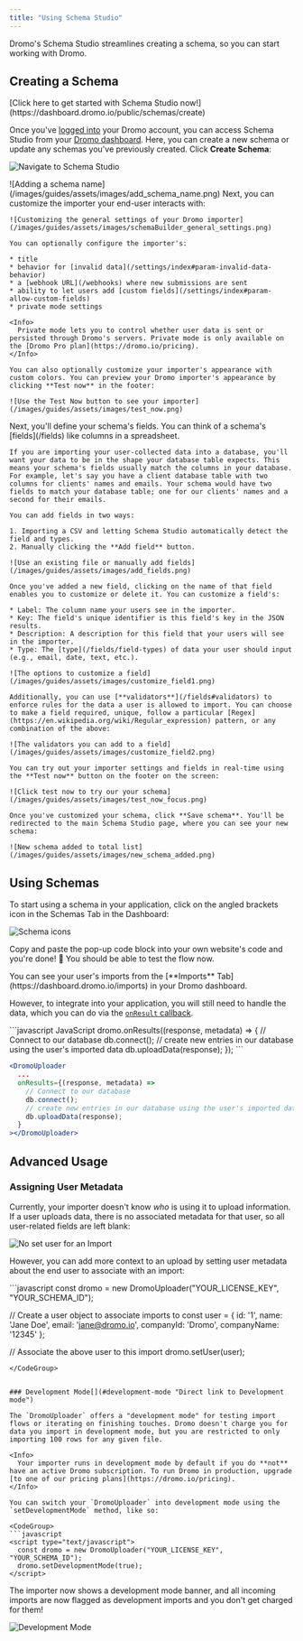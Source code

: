 ```yaml
---
title: "Using Schema Studio"
---
```


Dromo's Schema Studio streamlines creating a schema, so you can start working with Dromo.


## Creating a Schema[​](#creating-a-schema "Direct link to Creating a Schema")

<Check>
  [Click here to get started with Schema Studio now!](https://dashboard.dromo.io/public/schemas/create)
</Check>

Once you've [logged into](https://dashboard.dromo.io/auth/login) your Dromo account, you can access Schema Studio from your [Dromo dashboard](https://dashboard.dromo.io/schemas). Here, you can create a new schema or update any schemas you've previously created. Click **Create Schema**:

![Navigate to Schema Studio](/images/guides/assets/images/highlight_dashboard_schemaBuilder.png)

<Steps>
  <Step title="Add a Name">
    ![Adding a schema name](/images/guides/assets/images/add_schema_name.png)
  </Step>

  <Step title="Customize your importer">
    Next, you can customize the importer your end-user interacts with:

    ![Customizing the general settings of your Dromo importer](/images/guides/assets/images/schemaBuilder_general_settings.png)

    You can optionally configure the importer's:

    * title
    * behavior for [invalid data](/settings/index#param-invalid-data-behavior)
    * a [webhook URL](/webhooks) where new submissions are sent
    * ability to let users add [custom fields](/settings/index#param-allow-custom-fields)
    * private mode settings

    <Info>
      Private mode lets you to control whether user data is sent or persisted through Dromo's servers. Private mode is only available on the [Dromo Pro plan](https://dromo.io/pricing).
    </Info>

    You can also optionally customize your importer's appearance with custom colors. You can preview your Dromo importer's appearance by clicking **Test now** in the footer: 
    
    ![Use the Test Now button to see your importer](/images/guides/assets/images/test_now.png)
  </Step>

  <Step title="Add fields to your schema">
    Next, you'll define your schema's fields. You can think of a schema's [fields](/fields) like columns in a spreadsheet.

    If you are importing your user-collected data into a database, you'll want your data to be in the shape your database table expects. This means your schema's fields usually match the columns in your database. For example, let's say you have a client database table with two columns for clients' names and emails. Your schema would have two fields to match your database table; one for our clients' names and a second for their emails.

    You can add fields in two ways:

    1. Importing a CSV and letting Schema Studio automatically detect the field and types.
    2. Manually clicking the **Add field** button.

    ![Use an existing file or manually add fields](/images/guides/assets/images/add_fields.png)

    Once you've added a new field, clicking on the name of that field enables you to customize or delete it. You can customize a field's:

    * Label: The column name your users see in the importer.
    * Key: The field's unique identifier is this field's key in the JSON results.
    * Description: A description for this field that your users will see in the importer.
    * Type: The [type](/fields/field-types) of data your user should input (e.g., email, date, text, etc.).

    ![The options to customize a field](/images/guides/assets/images/customize_field1.png)

    Additionally, you can use [**validators**](/fields#validators) to enforce rules for the data a user is allowed to import. You can choose to make a field required, unique, follow a particular [Regex](https://en.wikipedia.org/wiki/Regular_expression) pattern, or any combination of the above:

    ![The validators you can add to a field](/images/guides/assets/images/customize_field2.png)

    You can try out your importer settings and fields in real-time using the **Test now** button on the footer on the screen:

    ![Click test now to try our your schema](/images/guides/assets/images/test_now_focus.png)

    Once you've customized your schema, click **Save schema**. You'll be redirected to the main Schema Studio page, where you can see your new schema:

    ![New schema added to total list](/images/guides/assets/images/new_schema_added.png)
  </Step>
</Steps>

## Using Schemas

To start using a schema in your application, click on the angled brackets icon in the Schemas Tab in the Dashboard:

![Schema icons](/images/guides/assets/images/angled_brackets_focus.png)

Copy and paste the pop-up code block into your own website's code and you're done! 🎉 You should be able to test the flow now. 

<Info>
  You can see your user's imports from the [**Imports** Tab](https://dashboard.dromo.io/imports) in your Dromo dashboard.
</Info>

However, to integrate into your application, you will still need to handle the data, which you can do via the [`onResult` callback](/results).

<CodeGroup>
```javascript JavaScript
dromo.onResults((response, metadata) => {
  // Connect to our database
  db.connect();
  // create new entries in our database using the user's imported data
  db.uploadData(response);
});
```

```jsx React
<DromoUploader
  ...
  onResults={(response, metadata) =>
    // Connect to our database
    db.connect();
    // create new entries in our database using the user's imported data
    db.uploadData(response);
  }
></DromoUploader>
```
</CodeGroup>


## Advanced Usage

### Assigning User Metadata

Currently, your importer doesn't know *who* is using it to upload information. If a user uploads data, there is no associated metadata for that user, so all user-related fields are left blank:

![No set user for an Import](/images/guides/assets/images/no_set_user_in_imports.png)

However, you can add more context to an upload by setting user metadata about the end user to associate with an import:

<CodeGroup>
```javascript
const dromo = new DromoUploader("YOUR_LICENSE_KEY", "YOUR_SCHEMA_ID");

// Create a user object to associate imports to
const user = {
  id: '1',
  name: 'Jane Doe',
  email: 'jane@dromo.io',
  companyId: 'Dromo',
  companyName: '12345'
};

// Associate the above user to this import
dromo.setUser(user);
```
</CodeGroup>


### Development Mode[​](#development-mode "Direct link to Development mode")

The `DromoUploader` offers a "development mode" for testing import flows or iterating on finishing touches. Dromo doesn't charge you for data you import in development mode, but you are restricted to only importing 100 rows for any given file.

<Info>
  Your importer runs in development mode by default if you do **not** have an active Dromo subscription. To run Dromo in production, upgrade [to one of our pricing plans](https://dromo.io/pricing).
</Info>

You can switch your `DromoUploader` into development mode using the `setDevelopmentMode` method, like so:

<CodeGroup>
```javascript
<script type="text/javascript">
  const dromo = new DromoUploader("YOUR_LICENSE_KEY", "YOUR_SCHEMA_ID");
  dromo.setDevelopmentMode(true);
</script>
```
</CodeGroup>

The importer now shows a development mode banner, and all incoming imports are now flagged as development imports and you don't get charged for them!

![Development Mode](/images/guides/assets/images/development_mode_banner.png)
